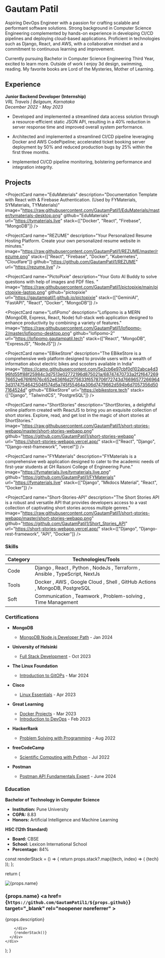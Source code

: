 # Gautam Patil

Aspiring DevOps Engineer with a passion for crafting scalable and performant software solutions. Strong background in
Computer Science Engineering complemented by hands-on experience in developing CI/CD pipelines and deploying
cloud-based applications. Proficient in technologies such as Django, React, and AWS, with a collaborative mindset and a
commitment to continuous learning and improvement.

Currently pursuing Bachelor in Computer Science Engineering Third Year, excited to learn more. Outside of work I enjoy 3d design, swimming, reading. My favorite books are Lord of the Mysteries, Mother of Learning. 

<div className="socials">
    <a href="www.linkedin.com/in/gautampatil1"><i class="fa-brands fa-linkedin"></i></a>
    <a href="https://github.com/GautamPatil1"><i class="fa-brands fa-github"></i></a>
    <a href="https://discordapp.com/misalpaav"><i class="fa-brands fa-discord"></i></a>
    <a href="https://instagram.com/gautampatil6969"><i class="fa-brands fa-instagram"></i></a>
    <a href="https://leetcode.com/u/gautampatil1/"><i class="fa-solid fa-code"></i></a>
    <a href="mailto:gautam.patil4545@gmail.com"><i class="fa-solid fa-square-envelope"></i></a>
    <a href="tel:+918625057783"><i class="fa-solid fa-phone"></i></a>
</div>

## Experience

**Junior Backend Developer (Internship)**  
*VRL Travels | Belgaum, Karnataka*  
*December 2022 - May 2023*

- Developed and implemented a streamlined data access solution through a resource-efficient static JSON API, resulting in a 40% reduction in server response time and improved overall system performance.
  
- Architected and implemented a streamlined CI/CD pipeline leveraging Docker and AWS CodePipeline; accelerated ticket booking server deployment by 50% and reduced production bugs by 25% within the first three months.
  
- Implemented CI/CD pipeline monitoring, bolstering performance and integration integrity.

## Projects

<ProjectCard name="EduMaterials" description="Documentation Template with React with & Firebase Authentication. (Used by FYMaterials, SYMaterials, TYMaterials)" image="https://raw.githubusercontent.com/GautamPatil1/EduMaterials/master/tymaterials-desktop.png" github="EduMaterials" url="https://tymaterials.live" stack={["Docker", "React", "Firebase", "MongoDB"]} />

<ProjectCard name="REZUME" description="Your Personalized Resume Hosting Platform. Create your own personalized resume website in minutes."  image="https://raw.githubusercontent.com/GautamPatil1/REZUME/master/rezume.png" stack={["React", "Firebase", "Docker", "Kubernetes", "Cloudfare"]} github="https://github.com/GautamPatil1/REZUME" url="https://rezume.live" />

<ProjectCard name="PictoPixie" description="Your Goto AI Buddy to solve questions with help of images and PDF files. " image="https://raw.githubusercontent.com/GautamPatil1/pictopixie/main/pictopixie-laptop.png" github="pictopixie" url="https://gautampatil1.github.io/pictopixie" stack={["GeminiAI", "FastAPI", "React", "Docker", "MongoDB"]}     />

<ProjectCard name="LofiPomo" description="Lofipomo is a MERN (MongoDB, Express, React, Node) full-stack web application designed to enhance productivity by combining a variety of features." image="https://raw.githubusercontent.com/GautamPatil1/lofipomo-2/master/lofipomo-desktop.png" github="lofipomo-2" url="https://lofipomo.gautampatil.tech" stack={["React", "MongoDB", "ExpressJS", "NodeJS"]} />

<ProjectCard name="EBikeStore" description="The EBikeStore is a comprehensive web platform designed to provide users with a wealth of information about electric bikes and scooters available in India" image="https://camo.githubusercontent.com/5e2cb6e97cbf0d102abca4d396fd55ff88f25984c3d7513e02772196d875021a/68747470733a2f2f64726976652e676f6f676c652e636f6d2f75633f6578706f72743d766965772669643d3174754642504f574d5a745f55464a306d7479662d594b6d7057356d507164524d" github="EBikeStore" url="https://ebikestore.tech"  stack={["Django", "TailwindCS", "PostgreSQL"]} />

<ProjectCard name="ShortStories" description="ShortStories, a delightful online platform created with ReactJS to bring you an exquisite collection of short stories. Explore, read, and get lost in the magic of short stories at ShortStories." image="https://raw.githubusercontent.com/GautamPatil1/short-stories-webapp/master/short-stories-webapp.png" github="https://github.com/GautamPatil1/short-stories-webapp" url="https://short-stories-webapp.vercel.app/" stack={["React", "Django", "Django-rest-framework", "vercel"]}        />

<ProjectCard name="FYMaterials" description="FYMaterials is a comprehensive web application designed to cater to the academic needs of first-year students at GH Raisoni College of Engineering Pune." image="https://fymaterials.live/tymaterials.live.png" github="https://github.com/GautamPatil1/FYMaterials" url="https://fymaterials.live" stack={["Django", "Mkdocs Material", "React", "Docker"]}          />

<ProjectCard name="Short-Stories-API" description="The Short Stories API is a robust and versatile API that provides developers access to a vast collection of captivating short stories across multiple genres." image="https://raw.githubusercontent.com/GautamPatil1/short-stories-webapp/master/short-stories-webapp.png" github="https://github.com/GautamPatil1/Short_Stories_API" url="https://short-stories-webapp.vercel.app/" stack={["Django", "Django-rest-framework", "API", "Docker"]}       />

### Skills

| Category  | Technologies/Tools                        |
|-----------|-------------------------------------------|
| Code      | Django , React , Python , NodeJs , Terraform , Ansible , TypeScript, NextJs |
| Tools     | Docker , AWS , Google Cloud , Shell , GitHub Actions , MongoDB, PostgreSQL |
| Soft      | Communication , Teamwork , Problem-solving , Time Management |


### Certifications

- **MongoDB**
  - [MongoDB Node.js Developer Path](https://learn.mongodb.com/c/aOjHSZsaTRWOS7lRH_dnwg) - Jan 2024

- **University of Helsinki**
  - [Full Stack Development](https://studies.cs.helsinki.fi/stats/api/certificate/fullstackopen/en/caddcd0bf4c20ec12660e478893cfa81) - Oct 2023

- **The Linux Foundation**
  - [Introduction to GitOPs](https://ti-user-certificates.s3.amazonaws.com/e0df7fbf-a057-42af-8a1f-590912be5460/f1969609-861d-4a50-b0dd-c2137630131d-gautam-patil-fcdffef7-0994-4c04-9642-b0112d4721d2-certificate.pdf) - Mar 2024

- **Cisco**
  - [Linux Essentials](https://drive.google.com/file/d/1YH3CSj1eXWTrvWI-tf3B2nE4mXddgmr-/view) - Apr 2023

- **Great Learning**
  - [Docker Projects](https://dtmvamahs40ux.cloudfront.net/ComplementaryCourseCertificate/2327318/original/GAUTAM_SURESH_PATIL20230319-63-1lqekvm.jpg) - Mar 2023
  - [Introduction to DevOps](https://olympus.mygreatlearning.com/courses/38652/certificate) - Feb 2023

- **HackerRank**
  - [Problem Solving with Programming](https://www.hackerrank.com/certificates/5b6e2a21676d) - Aug 2022

- **freeCodeCamp**
  - [Scientific Computing with Python](https://www.freecodecamp.org/certification/Gautam_Patil/scientific-computing-with-python-v7) - Jul 2022

- **Postman**
  - [Postman API Fundamentals Expert](https://badgr.com/backpack/badges/6661bc03039bf15a88482e19) - June 2024

### Education

**Bachelor of Technology in Computer Science**
  - **Institution:** Pune University
  - **CGPA:** 8.83
  - **Honors:** Artificial Intelligence and Machine Learning

**HSC (12th Standard)**
  - **Board:** CBSE
  - **School:** Lexicon International School
  - **Percentage:** 84%




  const renderStack = () => {
    return props.stack?.map((tech, index) => (
      <span key={index} className="stack-item">{tech}</span>
    ));
  };

  return (
    <div className="project-card">
      <div className="photo">
        <img className="image" src={props.image} alt={props.name} />
      </div>
      <div className="info">
        <h3>
            {props.name}
            <a href={`https://github.com/GautamPatil1/${props.github}`} target="_blank" rel="noopener noreferrer" >
            <i class="fa-brands fa-github"></i>
            </a>
          <a href={props.url} target="_blank" rel="noopener noreferrer">
            <i class="fa-solid fa-link"></i>
          </a>
        </h3>
        <p>{props.description}</p>
        <div className="links">
            
        </div>
        {renderStack()}
      </div>
    </div>
  );
}


